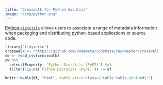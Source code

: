 ```yaml
---
title: "Crosswalk for Python disutils"
image: "/img/python.png"
---
```


[Python `distutils`](https://docs.python.org/3.6/distutils/) allows users to associate a range of metadata information when packaging and distributing python-based applications or source code.  


```r
library("tidyverse")
crosswalk <- "https://github.com/codemeta/codemeta/raw/master/crosswalk.csv"
cw <- read_csv(crosswalk)
cw %>% 
  select(Property, `Python Distutils (PyPI)`) %>%
  filter(!is.na(`Python Distutils (PyPI)`)) -> df

knitr::kable(df, "html", table.attr="class=\"table table-striped\"")
```
